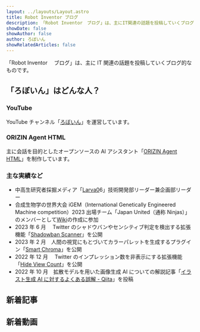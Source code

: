 ```yaml
---
layout: ../layouts/Layout.astro
title: Robot Inventor ブログ
description: 「Robot Inventor　ブログ」は、主にIT関連の話題を投稿していくブログ的なものです。
showDate: false
showAuthor: false
author: ろぼいん
showRelatedArticles: false
---
```



「Robot Inventor 　ブログ」は、主に IT 関連の話題を投稿していくブログ的なものです。

## 「ろぼいん」はどんな人？

### YouTube

YouTube チャンネル「[ろぼいん](https://www.youtube.com/channel/UCJFnl1HIx-atCMWnDcKBrfw)」を運営しています。

### ORIZIN Agent HTML

主に会話を目的としたオープンソースの AI アシスタント「[ORIZIN Agent HTML](https://robot-inventor.github.io/ORIZIN-Agent-HTML/)」を制作しています。

### 主な実績など

- 中高生研究者採掘メディア「[Larva0](https://larva06.com/)6」技術開発部リーダー兼企画部リーダー
- 合成生物学の世界大会 iGEM（International Genetically Engineered Machine competition）2023 出場チーム「Japan United（通称 Ninjas）」のメンバーとして[Wiki](https://2023.igem.wiki/japan-united/)の作成に参加
- 2023 年 6 月　 Twitter のシャドウバンやセンシティブ判定を検出する拡張機能「[Shadowban Scanner](https://github.com/Robot-Inventor/shadowban-scanner)」を公開
- 2023 年 2 月　人間の視覚にもとづいてカラーパレットを生成するプラグイン「[Smart Chroma](https://www.figma.com/community/plugin/1202157980535479255/Smart-Chroma)」を公開
- 2022 年 12 月　 Twitter のインプレッション数を非表示にする拡張機能「[Hide View Count](https://github.com/Robot-Inventor/hide-view-count)」を公開
- 2022 年 10 月　拡散モデルを用いた画像生成 AI についての解説記事「[イラスト生成 AI に対するよくある誤解 - Qiita](https://qiita.com/Robot-Inventor/items/b01786235978a0bc38d9)」を投稿

## 新着記事

<LatestArticle />

## 新着動画

<LatestYouTube />
